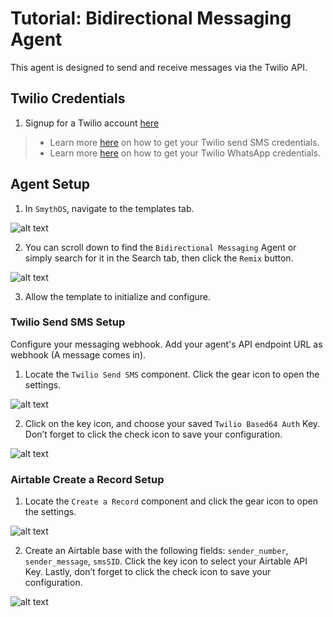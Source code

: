 # Tutorial: Bidirectional Messaging Agent

This agent is designed to send and receive messages via the Twilio API.

<Youtube videoId="x7b99ekK9oA" title="SmythOS -  Bidirectional Messaging Agent" />

## Twilio Credentials

1. Signup for a Twilio account [here](https://www.twilio.com/)

> - Learn more [here](https://app.smythos.com/doc/#/components/integrations/twilio?id=send-sms) on how to get your Twilio send SMS credentials.
> - Learn more [here](https://app.smythos.com/doc/#/components/integrations/twilio?id=send-whatsapp-message) on how to get your Twilio WhatsApp credentials.

## Agent Setup

1. In `SmythOS`, navigate to the templates tab. 

<Image src="/img/bidirectional_messaging_agent/Image 1.png" alt="alt text" />

2. You can scroll down to find the `Bidirectional Messaging` Agent or simply search for it in the Search tab, then click the `Remix` button.

<Image src="/img/bidirectional_messaging_agent/Image 2.png" alt="alt text" />

3. Allow the template to initialize and configure.

### Twilio Send SMS Setup

Configure your messaging webhook. Add your agent's API endpoint URL as webhook (A message comes in).

1. Locate the `Twilio Send SMS` component. Click the gear icon to open the settings.

<Image src="/img/bidirectional_messaging_agent/Image 3.png" alt="alt text" />

2. Click on the key icon, and choose your saved `Twilio Based64 Auth` Key. Don’t forget to click the check icon to save your configuration.

<Image src="/img/bidirectional_messaging_agent/Image 4.png" alt="alt text" />

### Airtable Create a Record Setup

1. Locate the `Create a Record` component and click the gear icon to open the settings.

<Image src="/img/bidirectional_messaging_agent/Image 5.png" alt="alt text" />

2. Create an Airtable base with the following fields: `sender_number`, `sender_message`, `smsSID`. Click the key icon to select your Airtable API Key. Lastly, don’t forget to click the check icon to save your configuration.

<Image src="/img/bidirectional_messaging_agent/Image 6.png" alt="alt text" />